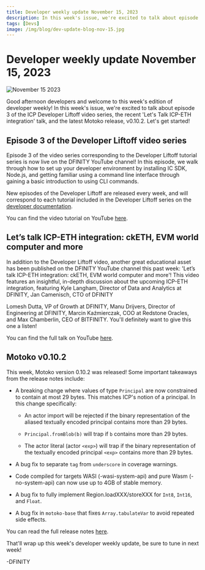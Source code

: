 ```yaml
---
title: Developer weekly update November 15, 2023
description: In this week's issue, we're excited to talk about episode 3 of the ICP Developer Liftoff video series, the recent 'Let's Talk ICP-ETH integration' talk, and the latest Motoko release, v0.10.2.
tags: [Devs]
image: /img/blog/dev-update-blog-nov-15.jpg
---
```


# Developer weekly update November 15, 2023

![November 15 2023](../../static/img/blog/dev-update-blog-nov-15.jpg)

Good afternoon developers and welcome to this week's edition of developer weekly! In this week's issue, we're excited to talk about episode 3 of the ICP Developer Liftoff video series, the recent 'Let's Talk ICP-ETH integration' talk, and the latest Motoko release, v0.10.2. Let's get started!

## Episode 3 of the Developer Liftoff video series

Episode 3 of the video series corresponding to the Developer Liftoff tutorial series is now live on the DFINITY YouTube channel! In this episode, we walk through how to set up your developer environment by installing IC SDK, Node.js, and getting familiar using a command line interface through gaining a basic introduction to using CLI commands.

New episodes of the Developer Liftoff are released every week, and will correspond to each tutorial included in the Developer Liftoff series on the [developer documentation](/docs/tutorials/developer-liftoff/).

You can find the video tutorial on YouTube [here](https://t.co/X9nF5k9zFF).

## Let’s talk ICP-ETH integration: ckETH, EVM world computer and more

In addition to the Developer Liftoff video, another great educational asset has been published on the DFINITY YouTube channel this past week: 'Let’s talk ICP-ETH integration: ckETH, EVM world computer and more'! This video features an insightful, in-depth discussion about the upcoming ICP-ETH integration, featuring Kyle Langham,  Director of Data and Analytics at DFINITY, Jan Camenisch, CTO of DFINITY

Lomesh Dutta, VP of Growth at DFINITY, Manu Drijvers, Director of Engineering at DFINITY, Marcin Kaźmierczak, COO at Redstone Oracles, and Max Chamberlin, CEO of BITFINITY. You'll definitely want to give this one a listen!

You can find the full talk on YouTube [here](https://www.youtube.com/watch?v=JuwHREhrsTc).

## Motoko v0.10.2

This week, Motoko version 0.10.2 was released! Some important takeaways from the release notes include:

- A breaking change where values of type `Principal` are now constrained to contain at most 29 bytes. This matches ICP's notion of a principal. In this change specifically:

    - An actor import will be rejected if the binary representation of the aliased textually encoded principal contains more than 29 bytes.

    - `Principal.fromBlob(b)` will trap if `b` contains more than 29 bytes.

    - The actor literal (actor `<exp>`) will trap if the binary representation of the textually encoded principal `<exp>` contains more than 29 bytes.

- A bug fix to separate `tag` from `underscore` in coverage warnings.

- Code compiled for targets WASI (-wasi-system-api) and pure Wasm (-no-system-api) can now use up to 4GB of stable memory.

- A bug fix to fully implement Region.loadXXX/storeXXX for `Int8`, `Int16`, and `Float`.

- A bug fix in `motoko-base` that fixes `Array.tabulateVar` to avoid repeated side effects.

You can read the full release notes [here](https://github.com/dfinity/motoko/releases/tag/0.10.2).

That'll wrap up this week's developer weekly update, be sure to tune in next week!

-DFINITY